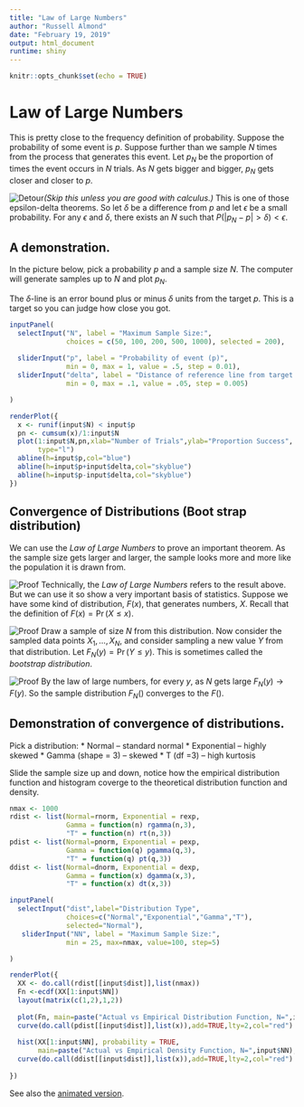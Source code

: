 ```yaml
---
title: "Law of Large Numbers"
author: "Russell Almond"
date: "February 19, 2019"
output: html_document
runtime: shiny
---
```


```r
knitr::opts_chunk$set(echo = TRUE)
```
# Law of Large Numbers

This is pretty close to the frequency definition of probability.  Suppose the probability of some event is $p$.  Suppose further than we sample $N$ times from the process that generates this event.  Let $p_N$ be the proportion of times the event occurs in $N$ trials.  As $N$ gets bigger and bigger, $p_N$ gets closer and closer to $p$.

![Detour](sign_turn_left.png)_(Skip this unless you are good with calculus.)_  This is one of those epsilon-delta theorems.  So let $\delta$ be a difference from $p$ and let $\epsilon$ be a small probability.  For any $\epsilon$ and $\delta$, there exists an $N$ such that $P(|p_N-p|>\delta) < \epsilon$.


## A demonstration.

In the picture below, pick a probability $p$ and a sample size $N$.  The computer will generate samples up to $N$ and plot $p_N$.

The $\delta$-line is an error bound plus or minus $\delta$ units from the target $p$.  This is a target so you can judge how close you got.


```r
inputPanel(
  selectInput("N", label = "Maximum Sample Size:",
              choices = c(50, 100, 200, 500, 1000), selected = 200),
  
  sliderInput("p", label = "Probability of event (p)",
              min = 0, max = 1, value = .5, step = 0.01),
  sliderInput("delta", label = "Distance of reference line from target (delta)",
              min = 0, max = .1, value = .05, step = 0.005)

)

renderPlot({
  x <- runif(input$N) < input$p
  pn <- cumsum(x)/1:input$N
  plot(1:input$N,pn,xlab="Number of Trials",ylab="Proportion Success",
       type="l")
  abline(h=input$p,col="blue")
  abline(h=input$p+input$delta,col="skyblue")
  abline(h=input$p-input$delta,col="skyblue")
})
```

## Convergence of Distributions (Boot strap distribution)

We can use the _Law of Large Numbers_ to prove an important theorem.  As the sample size gets larger and larger, the sample looks more and more like the population it is drawn from.



![Proof](sign_turn_left.png) Technically, the _Law of Large Numbers_ refers to the result above.  But we can use it so show a very important basis of statistics.  Suppose we have some kind of distribution, $F(x)$, that generates numbers, $X$.  Recall that the definition of $F(x)=\Pr(X \leq x)$.

![Proof](sign_turn_left.png) Draw a sample of size $N$ from this distribution.  Now consider the sampled data points $X_1,\ldots,X_N$, and consider sampling a new value $Y$ from that distribution.  Let $F_N(y) = \Pr(Y \leq y)$.  This is sometimes called the _bootstrap distribution_.  

![Proof](sign_turn_left.png) By the law of large numbers, for every $y$, as $N$ gets large $F_N(y) \rightarrow F(y)$.  So the sample distribution $F_N()$ converges to the $F()$.

## Demonstration of convergence of distributions.

Pick a distribution:
* Normal -- standard normal
* Exponential -- highly skewed
* Gamma (shape = 3) -- skewed
* T (df =3) -- high kurtosis

Slide the sample size up and down, notice how the empirical distribution function and histogram coverge to the theoretical distribution function and density.

```r
nmax <- 1000
rdist <- list(Normal=rnorm, Exponential = rexp, 
              Gamma = function(n) rgamma(n,3),
              "T" = function(n) rt(n,3))
pdist <- list(Normal=pnorm, Exponential = pexp, 
              Gamma = function(q) pgamma(q,3),
              "T" = function(q) pt(q,3))
ddist <- list(Normal=dnorm, Exponential = dexp, 
              Gamma = function(x) dgamma(x,3),
              "T" = function(x) dt(x,3))

inputPanel(
  selectInput("dist",label="Distribution Type",
              choices=c("Normal","Exponential","Gamma","T"),
              selected="Normal"),
   sliderInput("NN", label = "Maximum Sample Size:",
              min = 25, max=nmax, value=100, step=5)

)

renderPlot({
  XX <- do.call(rdist[[input$dist]],list(nmax))
  Fn <-ecdf(XX[1:input$NN])
  layout(matrix(c(1,2),1,2))
  
  plot(Fn, main=paste("Actual vs Empirical Distribution Function, N=",input$NN))
  curve(do.call(pdist[[input$dist]],list(x)),add=TRUE,lty=2,col="red")
  
  hist(XX[1:input$NN], probability = TRUE,
       main=paste("Actual vs Empirical Density Function, N=",input$NN),xlab="X")
  curve(do.call(ddist[[input$dist]],list(x)),add=TRUE,lty=2,col="red")
  
})
```
See also the [animated version](LawOfLargeNumbersAnimated.Rmd).

